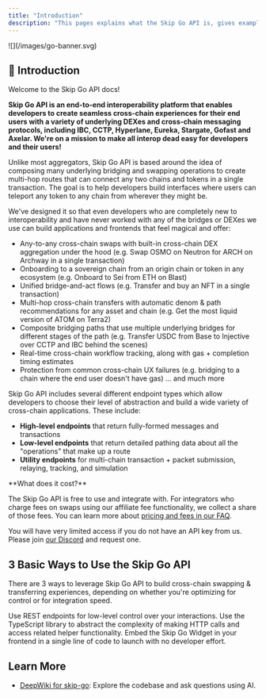 ```yaml
---
title: "Introduction"
description: "This pages explains what the Skip Go API is, gives examples of applications built with it, and provides guidance on standard ways to use it."
---
```


<Frame>![](/images/go-banner.svg)</Frame>

## 👋 Introduction

Welcome to the Skip Go API docs!

**Skip Go API is an end-to-end interoperability platform that enables developers to create seamless cross-chain experiences for their end users with a variety of underlying DEXes and cross-chain messaging protocols, including IBC, CCTP, Hyperlane, Eureka, Stargate, Gofast and Axelar. We're on a mission to make all interop dead easy for developers and their users!**

Unlike most aggregators, Skip Go API is based around the idea of composing many underlying bridging and swapping operations to create multi-hop routes that can connect any two chains and tokens in a single transaction. The goal is to help developers build interfaces where users can teleport any token to any chain from wherever they might be.

We've designed it so that even developers who are completely new to interoperability and have never worked with any of the bridges or DEXes we use can build applications and frontends that feel magical and offer:

* Any-to-any cross-chain swaps with built-in cross-chain DEX aggregation under the hood (e.g. Swap OSMO on Neutron for ARCH on Archway in a single transaction)
* Onboarding to a sovereign chain from an origin chain or token in any ecosystem (e.g. Onboard to Sei from ETH on Blast)
* Unified bridge-and-act flows (e.g. Transfer and buy an NFT in a single transaction)
* Multi-hop cross-chain transfers with automatic denom & path recommendations for any asset and chain (e.g. Get the most liquid version of ATOM on Terra2)
* Composite bridging paths that use multiple underlying bridges for different stages of the path (e.g. Transfer USDC from Base to Injective over CCTP and IBC behind the scenes)
* Real-time cross-chain workflow tracking, along with gas + completion timing estimates
* Protection from common cross-chain UX failures (e.g. bridging to a chain where the end user doesn't have gas)
... and much more

Skip Go API includes several different endpoint types which allow developers to choose their level of abstraction and build a wide variety of cross-chain applications. These include:

* **High-level endpoints** that return fully-formed messages and transactions
* **Low-level endpoints** that return detailed pathing data about all the "operations" that make up a route
* **Utility endpoints** for multi-chain transaction + packet submission, relaying, tracking, and simulation


<Info>
 **What does it cost?**

 The Skip Go API is free to use and integrate with. For integrators who charge fees on swaps using our affiliate fee functionality, we collect a share of those fees. You can learn more about [pricing and fees in our FAQ](/general/faq#does-the-skip-go-api-cost-anything%3F).

 You will have very limited access if you do not have an API key from us. Please join [our Discord](https://discord.com/invite/interchain) and request one.
</Info>

## 3 Basic Ways to Use the Skip Go API

There are 3 ways to leverage Skip Go API to build cross-chain swapping & transferring experiences, depending on whether you're optimizing for control or for integration speed.

<CardGroup cols={3}>
  <Card title="Rest Endpoint — Most control, slowest integration" icon="sliders" href="/general/overview-and-typical-usage">
    Use REST endpoints for low-level control over your interactions.
  </Card>
  <Card title="Client Library — High control, fast integration" icon="code" href="/client/getting-started" >
    Use the TypeScript library to abstract the complexity of making HTTP calls and access related helper functionality.
  </Card>
  <Card title="Widget — Medium control, fastest integration" icon="bolt-lightning" href="/widget/getting-started" >
    Embed the Skip Go Widget in your frontend in a single line of code to launch with no developer effort.
  </Card>
</CardGroup>

## Learn More

- [DeepWiki for skip-go](https://deepwiki.com/skip-mev/skip-go): Explore the codebase and ask questions using AI.
